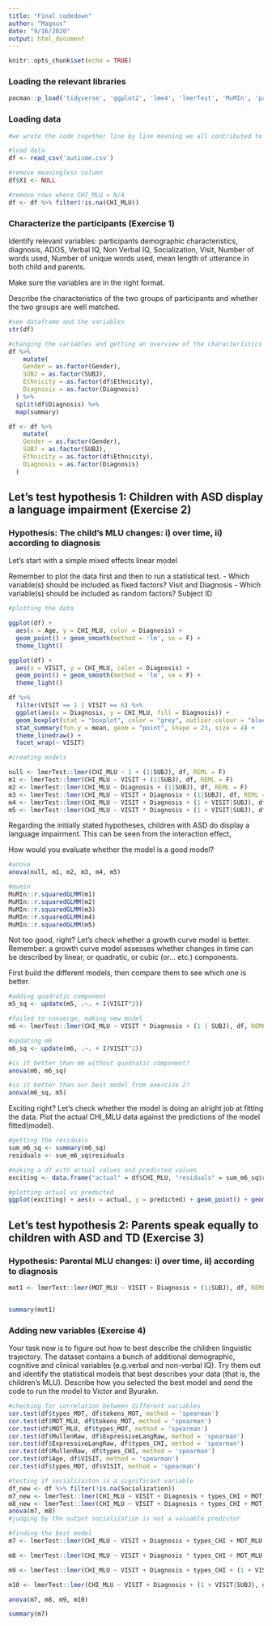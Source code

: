```yaml
---
title: "Final codedown"
author: "Magnus"
date: "9/16/2020"
output: html_document
---
```


```r
knitr::opts_chunk$set(echo = TRUE)
```


### Loading the relevant libraries

```r
pacman::p_load('tidyverse', 'ggplot2', 'lme4', 'lmerTest', 'MuMIn', 'pastecs', 'purr')

```

### Loading data

```r
#we wrote the code together line by line meaning we all contributed to all the code equally

#load data
df <- read_csv('autisme.csv')

#remove meaningless column
df$X1 <- NULL

#remove rows where CHI_MLU = N/A
df <- df %>% filter(!is.na(CHI_MLU))

```


### Characterize the participants (Exercise 1)

Identify relevant variables: participants demographic characteristics, diagnosis, ADOS, Verbal IQ, Non Verbal IQ, Socialization, Visit, Number of words used, Number of unique words used, mean length of utterance in both child and parents.

Make sure the variables are in the right format.

Describe the characteristics of the two groups of participants and whether the two groups are well matched.

```r

#see dataframe and the variables 
str(df)

#changing the variables and getting an overview of the characteristics 
df %>% 
    mutate(
    Gender = as.factor(Gender),
    SUBJ = as.factor(SUBJ),
    Ethnicity = as.factor(df$Ethnicity),
    Diagnosis = as.factor(Diagnosis)
  ) %>% 
  split(df$Diagnosis) %>%
  map(summary)

df <- df %>% 
    mutate(
    Gender = as.factor(Gender),
    SUBJ = as.factor(SUBJ),
    Ethnicity = as.factor(df$Ethnicity),
    Diagnosis = as.factor(Diagnosis)
  )

```

## Let's test hypothesis 1: Children with ASD display a language impairment  (Exercise 2)

### Hypothesis: The child's MLU changes: i) over time, ii) according to diagnosis

Let's start with a simple mixed effects linear model

Remember to plot the data first and then to run a statistical test.
- Which variable(s) should be included as fixed factors? Visit and Diagnosis
- Which variable(s) should be included as random factors? Subject ID

```r

#plotting the data

ggplot(df) + 
  aes(x = Age, y = CHI_MLU, color = Diagnosis) +
  geom_point() + geom_smooth(method = 'lm', se = F) +
  theme_light()

ggplot(df) + 
  aes(x = VISIT, y = CHI_MLU, color = Diagnosis) +
  geom_point() + geom_smooth(method = 'lm', se = F) +
  theme_light()

df %>% 
  filter(VISIT == 1 | VISIT == 6) %>% 
  ggplot(aes(x = Diagnosis, y = CHI_MLU, fill = Diagnosis)) +
  geom_boxplot(stat = "boxplot", color = "grey", outlier.colour = "black", outlier.shape = 16, outlier.size = 2, notch = FALSE) +
  stat_summary(fun.y = mean, geom = "point", shape = 23, size = 4) + 
  theme_linedraw() + 
  facet_wrap(~ VISIT)

```


```r
#creating models

null <- lmerTest::lmer(CHI_MLU ~ 1 + (1|SUBJ), df, REML = F)
m1 <- lmerTest::lmer(CHI_MLU ~ VISIT + (1|SUBJ), df, REML = F)
m2 <- lmerTest::lmer(CHI_MLU ~ Diagnosis + (1|SUBJ), df, REML = F)
m3 <- lmerTest::lmer(CHI_MLU ~ VISIT + Diagnosis + (1|SUBJ), df, REML = F)
m4 <- lmerTest::lmer(CHI_MLU ~ VISIT + Diagnosis + (1 + VISIT|SUBJ), df, REML = F)
m5 <- lmerTest::lmer(CHI_MLU ~ VISIT * Diagnosis + (1 + VISIT|SUBJ), df, REML = F)

```

Regarding the initially stated hypotheses, children with ASD do display a language impairment. This can be seen from the interaction effect, 


How would you evaluate whether the model is a good model?

```r

#anova
anova(null, m1, m2, m3, m4, m5)

#mumin
MuMIn::r.squaredGLMM(m1)
MuMIn::r.squaredGLMM(m2)
MuMIn::r.squaredGLMM(m3)
MuMIn::r.squaredGLMM(m4)
MuMIn::r.squaredGLMM(m5)

```


Not too good, right? Let's check whether a growth curve model is better.
Remember: a growth curve model assesses whether changes in time can be described by linear, or quadratic, or cubic (or... etc.) components.

First build the different models, then compare them to see which one is better.

```r

#adding quadratic component
m5_sq <- update(m5, .~. + I(VISIT^2))

#failed to converge, making new model
m6 <- lmerTest::lmer(CHI_MLU ~ VISIT * Diagnosis + (1 | SUBJ), df, REML = F)

#updating m6
m6_sq <- update(m6, .~. + I(VISIT^2))

#is it better than m6 without quadratic component?
anova(m6, m6_sq)

#is it better than our best model from exercise 2?
anova(m6_sq, m5)

```

Exciting right? Let's check whether the model is doing an alright job at fitting the data. Plot the actual CHI_MLU data against the predictions of the model fitted(model). 

```r
#getting the residuals
sum_m6_sq <- summary(m6_sq)
residuals <- sum_m6_sq$residuals

#making a df with actual values and predicted values
exciting <- data.frame("actual" = df$CHI_MLU, "residuals" = sum_m6_sq$residuals, "predicted" = df$CHI_MLU + sum_m6_sq$residuals)

#plotting actual vs predicted
ggplot(exciting) + aes(x = actual, y = predicted) + geom_point() + geom_smooth(method = "lm")

```

## Let's test hypothesis 2: Parents speak equally to children with ASD and TD  (Exercise 3)

### Hypothesis: Parental MLU changes: i) over time, ii) according to diagnosis

```r

mot1 <- lmerTest::lmer(MOT_MLU ~ VISIT + Diagnosis + (1|SUBJ), df, REML = F)


summary(mot1)

```


### Adding new variables (Exercise 4)

Your task now is to figure out how to best describe the children linguistic trajectory. The dataset contains a bunch of additional demographic, cognitive and clinical variables (e.g.verbal and non-verbal IQ). Try them out and identify the statistical models that best describes your data (that is, the children's MLU). Describe how you selected the best model and send the code to run the model to Victor and Byurakn.


```r
#checking for correlation between different variables
cor.test(df$types_MOT, df$tokens_MOT, method = 'spearman')
cor.test(df$MOT_MLU, df$tokens_MOT, method = 'spearman')
cor.test(df$MOT_MLU, df$types_MOT, method = 'spearman')
cor.test(df$MullenRaw, df$ExpressiveLangRaw, method = 'spearman')
cor.test(df$ExpressiveLangRaw, df$types_CHI, method = 'spearman')
cor.test(df$MullenRaw, df$types_CHI, method = 'spearman')
cor.test(df$Age, df$VISIT, method = 'spearman')
cor.test(df$types_MOT, df$VISIT, method = 'spearman')

#testing if socializaiton is a significant variable
df_new <- df %>% filter(!is.na(Socialization))
m7_new <- lmerTest::lmer(CHI_MLU ~ VISIT + Diagnosis + types_CHI + MOT_MLU + Socialization + (1 + VISIT|SUBJ), df_new, REML = F)
m8_new <- lmerTest::lmer(CHI_MLU ~ VISIT + Diagnosis + types_CHI + MOT_MLU + (1 + VISIT|SUBJ), df_new, REML = F)
anova(m7, m8)
#judging by the output socialization is not a valuable predictor

#finding the best model
m7 <- lmerTest::lmer(CHI_MLU ~ VISIT + Diagnosis + types_CHI + MOT_MLU + (1 + VISIT|SUBJ), df, REML = F)

m8 <- lmerTest::lmer(CHI_MLU ~ VISIT + Diagnosis * types_CHI + MOT_MLU + (1 + VISIT|SUBJ), df, REML = F)

m9 <- lmerTest::lmer(CHI_MLU ~ VISIT + Diagnosis + types_CHI + (1 + VISIT|SUBJ), df, REML = F)

m10 <- lmerTest::lmer(CHI_MLU ~ VISIT + Diagnosis + (1 + VISIT|SUBJ), df, REML = F)

anova(m7, m8, m9, m10)

summary(m7)

```